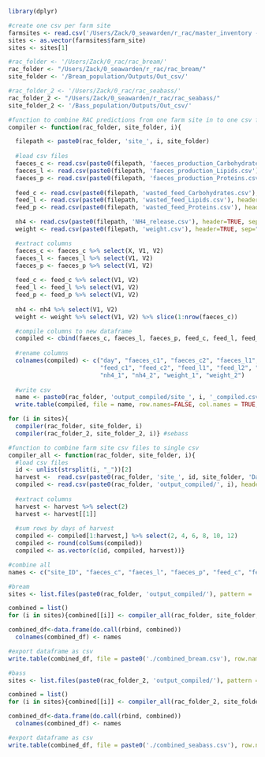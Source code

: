 ```r
library(dplyr)

#create one csv per farm site
farmsites <- read.csv('/Users/Zack/0_seawarden/r_rac/master_inventory - Farm_Sites.csv', header=TRUE, sep=",")
sites <- as.vector(farmsites$farm_site)
sites <- sites[1]

#rac_folder <- '/Users/Zack/0_rac/rac_bream/'
rac_folder <- "/Users/Zack/0_seawarden/r_rac/rac_bream/"
site_folder <- '/Bream_population/Outputs/Out_csv/'

#rac_folder_2 <- '/Users/Zack/0_rac/rac_seabass/'
rac_folder_2 <- "/Users/Zack/0_seawarden/r_rac/rac_seabass/"
site_folder_2 <- '/Bass_population/Outputs/Out_csv/'
```

```r
#function to combine RAC predictions from one farm site in to one csv file
compiler <- function(rac_folder, site_folder, i){

  filepath <- paste0(rac_folder, 'site_', i, site_folder)
  
  #load csv files
  faeces_c <- read.csv(paste0(filepath, 'faeces_production_Carbohydrates.csv'), header=TRUE, sep=",")
  faeces_l <- read.csv(paste0(filepath, 'faeces_production_Lipids.csv'), header=TRUE, sep=",")
  faeces_p <- read.csv(paste0(filepath, 'faeces_production_Proteins.csv'), header=TRUE, sep=",")
  
  feed_c <- read.csv(paste0(filepath, 'wasted_feed_Carbohydrates.csv'), header=TRUE, sep=",")
  feed_l <- read.csv(paste0(filepath, 'wasted_feed_Lipids.csv'), header=TRUE, sep=",")
  feed_p <- read.csv(paste0(filepath, 'wasted_feed_Proteins.csv'), header=TRUE, sep=",")

  nh4 <- read.csv(paste0(filepath, 'NH4_release.csv'), header=TRUE, sep=",")  
  weight <- read.csv(paste0(filepath, 'weight.csv'), header=TRUE, sep=",")  

  #extract columns
  faeces_c <- faeces_c %>% select(X, V1, V2)
  faeces_l <- faeces_l %>% select(V1, V2)
  faeces_p <- faeces_p %>% select(V1, V2)
  
  feed_c <- feed_c %>% select(V1, V2)
  feed_l <- feed_l %>% select(V1, V2)
  feed_p <- feed_p %>% select(V1, V2)
  
  nh4 <- nh4 %>% select(V1, V2)
  weight <- weight %>% select(V1, V2) %>% slice(1:nrow(faeces_c))

  #compile columns to new dataframe
  compiled <- cbind(faeces_c, faeces_l, faeces_p, feed_c, feed_l, feed_p, nh4, weight)
  
  #rename columns
  colnames(compiled) <- c("day", "faeces_c1", "faeces_c2", "faeces_l1", "faeces_l2", "faeces_p1", "faeces_p2", 
                          "feed_c1", "feed_c2", "feed_l1", "feed_l2", "feed_p1", "feed_p2", 
                          "nh4_1", "nh4_2", "weight_1", "weight_2")
  
  #write csv
  name <- paste0(rac_folder, 'output_compiled/site_', i, '_compiled.csv')
  write.table(compiled, file = name, row.names=FALSE, col.names = TRUE, sep=",")}
```

```r
for (i in sites){
  compiler(rac_folder, site_folder, i)
  compiler(rac_folder_2, site_folder_2, i)} #sebass
```

```r
#function to combine farm site csv files to single csv
compiler_all <- function(rac_folder, site_folder, i){
  #load csv files
  id <- unlist(strsplit(i, "_"))[2]
  harvest <-  read.csv(paste0(rac_folder, 'site_', id, site_folder, 'Days_to_commercial_size.csv'))
  compiled <- read.csv(paste0(rac_folder, 'output_compiled/', i), header=TRUE, sep=",") 
  
  #extract columns
  harvest <- harvest %>% select(2)
  harvest <- harvest[[1]]
  
  #sum rows by days of harvest
  compiled <- compiled[1:harvest,] %>% select(2, 4, 6, 8, 10, 12)
  compiled <- round(colSums(compiled))
  compiled <- as.vector(c(id, compiled, harvest))}
```

```r
#combine all
names <- c("site_ID", "faeces_c", "faeces_l", "faeces_p", "feed_c", "feed_l", "feed_p", "harvest day") #colnames

#bream
sites <- list.files(paste0(rac_folder, 'output_compiled/'), pattern = '.csv')

combined = list()
for (i in sites){combined[[i]] <- compiler_all(rac_folder, site_folder, i)}

combined_df<-data.frame(do.call(rbind, combined))
  colnames(combined_df) <- names

#export dataframe as csv
write.table(combined_df, file = paste0('./combined_bream.csv'), row.names=FALSE, col.names = TRUE, sep=",")

#bass
sites <- list.files(paste0(rac_folder_2, 'output_compiled/'), pattern = '.csv')

combined = list()
for (i in sites){combined[[i]] <- compiler_all(rac_folder_2, site_folder_2, i)}

combined_df<-data.frame(do.call(rbind, combined))
  colnames(combined_df) <- names

#export dataframe as csv
write.table(combined_df, file = paste0('./combined_seabass.csv'), row.names=FALSE, col.names = TRUE, sep=",")
```